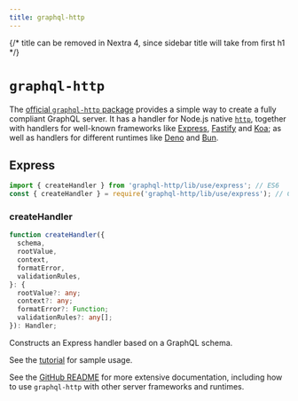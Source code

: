```yaml
---
title: graphql-http
---
```


{/* title can be removed in Nextra 4, since sidebar title will take from first h1 */}

# `graphql-http`

The [official `graphql-http` package](https://github.com/graphql/graphql-http) provides a simple way to create a fully compliant GraphQL server. It has a handler for Node.js native [`http`](https://nodejs.org/api/http.html), together with handlers for well-known frameworks like [Express](https://expressjs.com/), [Fastify](https://www.fastify.io/) and [Koa](https://koajs.com/); as well as handlers for different runtimes like [Deno](https://deno.land/) and [Bun](https://bun.sh/).

## Express

```js
import { createHandler } from 'graphql-http/lib/use/express'; // ES6
const { createHandler } = require('graphql-http/lib/use/express'); // CommonJS
```

### createHandler

```ts
function createHandler({
  schema,
  rootValue,
  context,
  formatError,
  validationRules,
}: {
  rootValue?: any;
  context?: any;
  formatError?: Function;
  validationRules?: any[];
}): Handler;
```

Constructs an Express handler based on a GraphQL schema.

See the [tutorial](/graphql-js/running-an-express-graphql-server/) for sample usage.

See the [GitHub README](https://github.com/graphql/graphql-http) for more extensive documentation, including how to use `graphql-http` with other server frameworks and runtimes.
